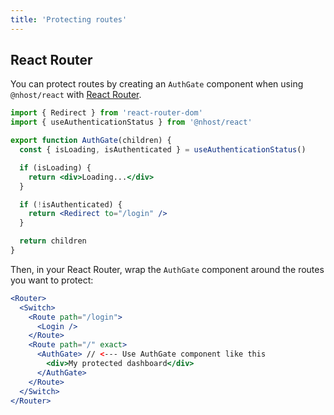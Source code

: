 ```yaml
---
title: 'Protecting routes'
---
```


## React Router

You can protect routes by creating an `AuthGate` component when using `@nhost/react` with [React Router](https://reactrouter.com/web/guides/quick-start).

```jsx
import { Redirect } from 'react-router-dom'
import { useAuthenticationStatus } from '@nhost/react'

export function AuthGate(children) {
  const { isLoading, isAuthenticated } = useAuthenticationStatus()

  if (isLoading) {
    return <div>Loading...</div>
  }

  if (!isAuthenticated) {
    return <Redirect to="/login" />
  }

  return children
}
```

Then, in your React Router, wrap the `AuthGate` component around the routes you want to protect:

```jsx
<Router>
  <Switch>
    <Route path="/login">
      <Login />
    </Route>
    <Route path="/" exact>
      <AuthGate> // <--- Use AuthGate component like this
        <div>My protected dashboard</div>
      </AuthGate>
    </Route>
  </Switch>
</Router>
```
